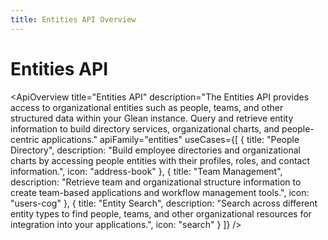 ```yaml
---
title: Entities API Overview
---
```



# Entities API

<ApiOverview
  title="Entities API"
  description="The Entities API provides access to organizational entities such as people, teams, and other structured data within your Glean instance. Query and retrieve entity information to build directory services, organizational charts, and people-centric applications."
  apiFamily="entities"
  useCases={[
    {
      title: "People Directory",
      description: "Build employee directories and organizational charts by accessing people entities with their profiles, roles, and contact information.",
      icon: "address-book"
    },
    {
      title: "Team Management",
      description: "Retrieve team and organizational structure information to create team-based applications and workflow management tools.",
      icon: "users-cog"
    },
    {
      title: "Entity Search",
      description: "Search across different entity types to find people, teams, and other organizational resources for integration into your applications.",
      icon: "search"
    }
  ]}
/>